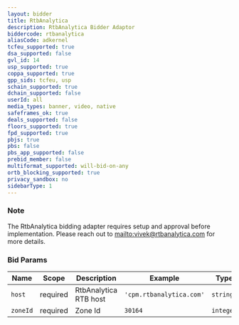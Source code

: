 ```yaml
---
layout: bidder
title: RtbAnalytica
description: RtbAnalytica Bidder Adaptor
biddercode: rtbanalytica
aliasCode: adkernel
tcfeu_supported: true
dsa_supported: false
gvl_id: 14
usp_supported: true
coppa_supported: true
gpp_sids: tcfeu, usp
schain_supported: true
dchain_supported: false
userId: all
media_types: banner, video, native
safeframes_ok: true
deals_supported: false
floors_supported: true
fpd_supported: true
pbjs: true
pbs: false
pbs_app_supported: false
prebid_member: false
multiformat_supported: will-bid-on-any
ortb_blocking_supported: true
privacy_sandbox: no
sidebarType: 1
---
```


### Note

The RtbAnalytica bidding adapter requires setup and approval before implementation. Please reach out to [mailto:vivek@rtbanalytica.com](vivek@rtbanalytica.com) for more details.

### Bid Params


| Name     | Scope    | Description           | Example                   | Type     |
|----------|----------|-----------------------|---------------------------|----------|
| `host`   | required | RtbAnalytica RTB host | `'cpm.rtbanalytica.com'` | `string` |
| `zoneId` | required | Zone Id           | `30164`                 | `integer` |
